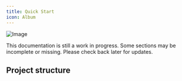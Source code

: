 ```yaml
---
title: Quick Start
icon: Album
---
```


![Image](/desktop-mock.png)

<Callout title="Attention" type="warn">
  This documentation is still a work in progress. Some sections may be incomplete or missing. Please
  check back later for updates.
</Callout>

## Project structure

<Files>
  <Folder name=".github" disabled />
  <Folder name=".husky" disabled />
  <Folder name="app" defaultOpen disabled>
    <Folder name="webapp" disabled />
    <Folder name="website" disabled />
  </Folder>
  <Folder name="ci" defaultOpen disabled>
    <Folder name="pipelines" disabled />
    <Folder name="secrets" disabled />
    <File name="getting-started.tsx" />
  </Folder>
  <Folder name="devOps" defaultOpen disabled>
    <File name="README.md" />
  </Folder>
  <Folder name="packages" defaultOpen disabled>
    <Folder name="types" disabled />
    <Folder name="utils" disabled />
  </Folder>
  <Folder name="services" defaultOpen disabled>
    <Folder name="auth-service" disabled />
    <Folder name="mail-service" disabled />
    <Folder name="stock-service" disabled />
    <Folder name="pocketbase" disabled />
    <Folder name="capire-backend" disabled />
  </Folder>
  <File name="LICENSE" />
  <File name="package.json" />
  <File name="README.md" />
</Files>
